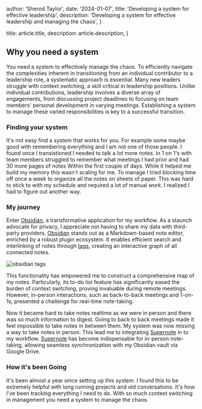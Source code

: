
  author: 'Sherod Taylor',
  date: '2024-01-07',
  title: 'Developing a system for effective leadership',
  description:
    'Developing a system for effective leadership and managing the chaos',
}

  title: article.title,
  description: article.description,
}


## Why you need a system

You need a system to effectively manage the chaos. To efficiently navigate the complexities
inherent in transitioning from an individual contributor to a leadership role, a systematic
approach is essential. Many new leaders struggle with context switching, a skill critical in leadership
positions. Unlike individual contributions, leadership involves a diverse array of engagements, from
discussing project deadlines to focusing on team members' personal development in varying
meetings. Establishing a system to manage these varied responsibilities is key to a successful transition.

### Finding your system

It's not easy find a system that works for you. For example some maybe good with remembering everything
and I am not one of those people. I found once I transistioned I needed to talk a lot more notes.
In 1 on 1's with team members struggled to remember what meetings I had prior and had 30 more pages of notes
Within the first couple of days. While it helped me build my memory this wasn't scaling for me.
To manage I tried blocking time off once a week to organize all the notes on sheets of paper.
This was hard to stick to with my schedule and required a lot of manual work. I realized I had to
figure out another way.

### My journey

Enter [Obsidian](http://obsidian.md), a transformative application for my workflow. As a staunch advocate
for privacy, I appreciate not having to share my data with third-party providers.
[Obsidian](http://obsidian.md) stands out as a Markdown-based note editor, enriched by a robust
plugin ecosystem. It enables efficient search and interlinking of notes through
[tags](https://help.obsidian.md/Editing+and+formatting/Tags), creating an
interactive graph of all connected notes.

![obsidian tags](./tags.png)

This functionality has empowered me to construct a comprehensive map of my notes. Particularly, its to-do list feature
has significantly eased the burden of context switching, proving invaluable during remote meetings.
However, in-person interactions, such as back-to-back meetings and 1-on-1s, presented
a challenge for real-time note-taking.

Now it became hard to take notes realtime as we were in person and there was so much information
to digest. Going to back to back meetings made it feel impossible to take notes in between them.
My system was now missing a way to take notes in person. This lead me to integrating
[Supernote](https://supernote.com/) in to my workflow. [Supernote](https://supernote.com/)
has become indispensable for in-person note-taking, allowing seamless synchronization with
my Obsidian vault via Google Drive.

### How it's been Going

It's been almost a year since setting up this system. I found this to be extremely helpful
with long running projects and old conversations. It's how I've been tracking
everything I need to do. With so much context switching in management you need a system
to manage the chaos.
